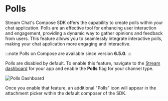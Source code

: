# Polls

Stream Chat's Compose SDK offers the capability to create polls within your chat application. Polls are an effective tool for enhancing user interaction and engagement, providing a dynamic way to gather opinions and feedback from users. This feature allows you to seamlessly integrate interactive polls, making your chat application more engaging and interactive.

:::note
Polls on Compose are available since version **6.5.0**.
:::

Polls are disabled by default. To enable this feature, navigate to the [Stream dashboard](https://getstream.io/dashboard/) for your app and enable the **Polls** flag for your channel type.

![Polls Dashboard](../assets/polls_dashboard.png)

Once you enable that feature, an additional "Polls" icon will appear in the attachment picker within the default composer of the SDK.

